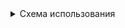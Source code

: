 

<details>
<summary>Схема использования</summary>

<div className="center">


```mermaid
---
config:
  look: handDrawn
  theme: dark  
---


flowchart LR


  caETCD[(CA)]
  caK8S[(CA)]
  caFP[(CA)]
  kubeAPI[[kubeAPI]]
  kubelet[[kubelet]]
  etcdServer[[etcdServer]]
  controllers[[controllers]]
  scheduler[[scheduler]]

  etcdServer-->caETCD
  etcdServer-->etcd-client
  etcdServer-->etcd-server
  etcdServer-->etcd-peer

  
  kubeAPI-->caK8S
  kubeAPI-->kubeAPI-kubelet-client
  kubeAPI-->kubeAPI-admin-client
  kubeAPI-->kubeAPI-server
  kubeAPI-->caFP
  kubeAPI-->kubeAPI-front-proxy-client
  kubeAPI-->caETCD
  kubeAPI-->kubeAPI-etcd-client
  
  kubelet-->kubelet-client
  kubelet-->kubelet-server
  kubelet-->caK8S

  controllers-->controllers-client
  controllers-->controllers-server
  controllers-->caK8S

  scheduler-->caK8S
  scheduler-->scheduler-client
  scheduler-->scheduler-server

  subgraph ETCD

    caETCD
    kubeAPI-etcd-client
    etcd-client
    etcd-server
    etcd-peer

  end

  subgraph Kubernetes

    caK8S
    kubelet-client
    kubelet-server

    controllers-client
    controllers-server

    scheduler-client
    scheduler-server

    kubeAPI-kubelet-client
    kubeAPI-admin-client
    kubeAPI-server

  end

  subgraph FrontProxy

    caFP
    kubeAPI-front-proxy-client

  end

```

</div>

</details>
